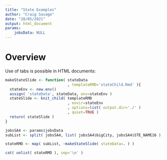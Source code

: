 ---
title: "State Examples"
author: "Craig Savage"
date: "28/05/2021"
output: html_document
params: 
    jobsData: NULL
---

# Overview {.tabset}

Use of tabs is possible in HTML documents:

```{r echo=FALSE, warning=FALSE, message=FALSE, comment='', results='asis'}
makeStateSlide <- function( stateData
                            , templateRMD='stateChild.Rmd' ){
  stateEnv <- new.env()
  assign( 'stateData', stateData, env=stateEnv )
  stateSlide <- knit_child( templateRMD
                            , envir=stateEnv
                            , options=list( output.dir='./' )
                            , quiet=TRUE )
  return( stateSlide )
}

jobsSA4 <- params$jobsData
subList <- split( jobsSA4, list( jobsSA4$bigCity, jobsSA4$STE_NAME16 ), drop=TRUE )

stateRMD <- map( subList, ~makeStateSlide( stateData=. ) )

cat( unlist( stateRMD ), sep='\n' )

```





